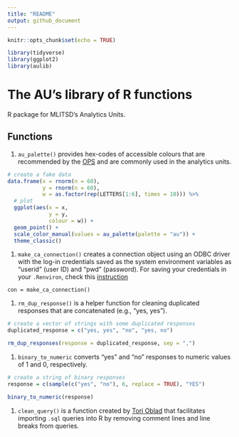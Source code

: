 ```yaml
---
title: "README"
output: github_document
---
```


```r
knitr::opts_chunk$set(echo = TRUE)

library(tidyverse)
library(ggplot2)
library(aulib)
```

# The AU's library of R functions
R package for MLITSD's Analytics Units.

## Functions   

1. `au_palette()` provides hex-codes of accessible colours that are recommended by the [OPS](https://intra.ontario.ca/tbs/ontario-logo) and are commonly used in the analytics units.  


```r

# create a fake data 
data.frame(x = rnorm(n = 60),
           y = rnorm(n = 60),
           w = as.factor(rep(LETTERS[1:6], times = 10))) %>%
  # plot 
  ggplot(aes(x = x,
             y = y,
             colour = w)) +
  geom_point() +
  scale_color_manual(values = au_palette(palette = "au")) +
  theme_classic()
```


1. `make_ca_connection()` creates a connection object using an ODBC driver with the log-in credentials saved as the system environment variables as "userid" (user ID) and "pwd" (password). For saving your credentials in your `.Renviron`, check this [instruction](vignettes/odbc-credentials.Rmd)   

```
con = make_ca_connection()
```

1. `rm_dup_response()` is a helper function for cleaning duplicated responses that are concatenated (e.g., "yes, yes"). 

```r
# create a vector of strings with some duplicated responses
duplicated_response = c("yes, yes", "no", "yes, no")

rm_dup_responses(response = duplicated_response, sep = ",")
```


1. `binary_to_numeric` converts "yes" and "no" responses to numeric values of 1 and 0, respectively.  


```r
# create a string of binary responses
response = c(sample(c("yes", "no"), 6, replace = TRUE), "YES")

binary_to_numeric(response)
```


1. `clean_query()` is a function created by [Tori Oblad](https://stackoverflow.com/a/58446028) that facilitates importing `.sql` queries into R by removing comment lines and line breaks from queries. 
  
